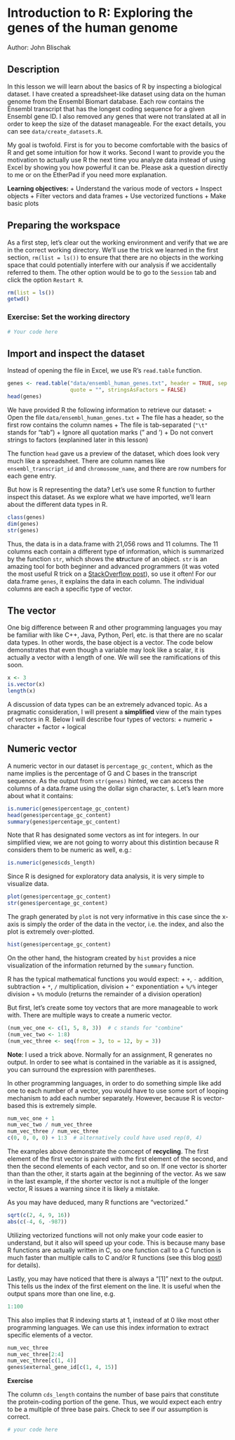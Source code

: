 Introduction to R: Exploring the genes of the human genome
=============================================================

Author: John Blischak

## Description

In this lesson we will learn about the basics of R by inspecting a 
biological dataset. I have created a spreadsheet-like dataset using data on
the human genome from the Ensembl Biomart database. Each row contains the
Ensembl transcript that has the longest coding sequence for a given Ensembl
gene ID. I also removed any genes that were not translated at all in order to
keep the size of the dataset manageable. For the exact details, you can see
`data/create_datasets.R`.

My goal is twofold. First is for you to become comfortable with the basics of
R and get some intuition for how it works. Second I want to provide you the
motivation to actually use R the next time you analyze data instead of using
Excel by showing you how powerful it can be. Please ask a question directly to
me or on the EtherPad if you need more explanation.

**Learning objectives:**
+ Understand the various mode of vectors
+ Inspect objects
+ Filter vectors and data frames
+ Use vectorized functions
+ Make basic plots

## Preparing the workspace

As a first step, let's clear out the working environment and verify that
we are in the correct working directory. We'll use the trick we learned in the
first section, `rm(list = ls())` to ensure that there are no objects in the 
working space that could potentially interfere with our analysis if we 
accidentally referred to them. The other option would be to go to the `Session`
tab and click the option `Restart R`.

```r
rm(list = ls())
getwd()
```

### Exercise: Set the working directory

```r
# Your code here

```

## Import and inspect the dataset

Instead of opening the file in Excel, we use R's `read.table` function. 

```r
genes <- read.table("data/ensembl_human_genes.txt", header = TRUE, sep = "\t",
                    quote = "", stringsAsFactors = FALSE)
head(genes)
```

We have provided R the following information to retrieve our dataset:
+ Open the file `data/ensembl_human_genes.txt`
+ The file has a header, so the first row contains the column names
+ The file is tab-separated (`"\t"` stands for "tab")
+ Ignore all quotation marks (" and ')
+ Do not convert strings to factors (explanined later in this lesson)

The function `head` gave us a preview of the dataset, which does look very
much like a spreadsheet. There are column names like `ensembl_transcript_id`
and `chromosome_name`, and there are row numbers for each gene entry. 

But how is R representing the data? Let's use some R function to further
inspect this dataset. As we explore what we have imported, we'll learn about 
the different data types in R.

```r
class(genes)
dim(genes)
str(genes)
```


Thus, the data is in a data.frame with 21,056 rows and 11 columns. The 11
columns each contain a different type of information, which is summarized by
the function `str`, which shows the **str**ucture of an object. `str` is an
amazing tool for both beginner and advanced programmers (it was voted the
most useful R trick on a [StackOverflow post](http://stackoverflow.com/questions/1295955/what-is-the-most-useful-r-trick)),
so use it often! For our data.frame `genes`, it explains the data in each
column. The individual columns are each a specific type of vector.

## The vector

One big difference between R and other programming languages you may be 
familiar with like C++, Java, Python, Perl, etc. is that there are no scalar
data types. In other words, the base object is a vector. The code below 
demonstrates that even though a variable may look like a scalar, it is 
actually a vector with a length of one. We will see the ramifications of this
soon.

```r
x <- 3
is.vector(x)
length(x)
```

A discussion of data types can be an extremely advanced topic. As a 
pragmatic consideration, I will present a **simplified** view of the main types
of vectors in R. Below I will describe four types of vectors:
+ numeric
+ character
+ factor
+ logical

## Numeric vector

A numeric vector in our dataset is `percentage_gc_content`, which as the name
implies is the percentage of G and C bases in the transcript sequence. As the 
output from `str(genes)` hinted, we can access the columns of a data.frame
using the dollar sign character, `$`. Let's learn more about what it contains:

```r
is.numeric(genes$percentage_gc_content)
head(genes$percentage_gc_content)
summary(genes$percentage_gc_content)
```

Note that R has designated some vectors as int for integers. In our simplified
view, we are not going to worry about this distintion because R considers
them to be numeric as well, e.g.:

```r
is.numeric(genes$cds_length)
```

Since R is designed for exploratory data analysis, it is very simple to 
visualize data.

```r
plot(genes$percentage_gc_content)
str(genes$percentage_gc_content)

```

The graph generated by `plot` is not very informative in this case since the
x-axis is simply the order of the data in the vector, i.e. the index, and
also the plot is extremely over-plotted. 

```r
hist(genes$percentage_gc_content)
```

On the other hand, the histogram created by `hist` provides a nice
visualization of the information returned by the `summary` function.

R has the typical mathematical functions you would expect:
+ `+`, `-`  addition, subtraction
+ `*`, `/`  multiplication, division
+ `^`  exponentiation
+ `%/%`  integer division
+ `%%`  modulo (returns the remainder of a division operation)

But first, let's create some toy vectors that are more manageable to work with.
There are multiple ways to create a numeric vector. 

```r
(num_vec_one <- c(1, 5, 8, 3))  # c stands for "combine"
(num_vec_two <- 1:8)
(num_vec_three <- seq(from = 3, to = 12, by = 3))
```

**Note**: I used a trick above. Normally for an assignment, R generates no
output. In order to see what is contained in the variable as it is assigned,
you can surround the expression with parentheses.

In other programming languages, in order to do something simple like add one to
each number of a vector, you would have to use some sort of looping
mechanism to add each number separately. However, because R is vector-based
this is extremely simple.

```r
num_vec_one + 1
num_vec_two / num_vec_three
num_vec_three / num_vec_three
c(0, 0, 0, 0) + 1:3  # alternatively could have used rep(0, 4)
```

The examples above demonstrate the comcept of **recycling**. The first element
of the first vector is paired with the first element of the second, and then
the second elements of each vector, and so on. If one vector is shorter than
than the other, it starts again at the beginning of the vector. As we saw in 
the last example, if the shorter vector is not a multiple of the longer 
vector, R issues a warning since it is likely a mistake.

As you may have deduced, many R functions are "vectorized."

```r
sqrt(c(2, 4, 9, 16))
abs(c(-4, 6, -987))
```

Utilizing vectorized functions will not only make your code easier to
understand, but it also will speed up your code. This is because many
base R functions are actually written in C, so one function call to a C
function is much faster than multiple calls to C and/or R functions (see
this blog [post](http://yihui.name/en/2010/10/on-the-gory-loops-in-r/)) for
details).

Lastly, you may have noticed that there is always a "[1]" next to the output.
This tells us the index of the first element on the line. It is useful when
the output spans more than one line, e.g.

```r
1:100
```

This also implies that R indexing starts at 1, instead of at 0 like most other
programming languages. We can use this index information to extract specific
elements of a vector.

```r
num_vec_three
num_vec_three[2:4]
num_vec_three[c(1, 4)]
genes$external_gene_id[c(1, 4, 15)]
```

**Exercise**

The column `cds_length` contains the number of base pairs that constitute
the protein-coding portion of the gene. Thus, we would expect each entry to
be a multiple of three base pairs. Check to see if our assumption is
correct.

```r
# your code here

```




